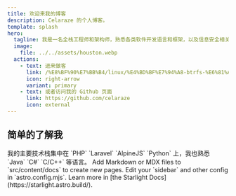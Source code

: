 ```yaml
---
title: 欢迎来我的博客
description: Celaraze 的个人博客。
template: splash
hero:
  tagline: 我是一名全栈工程师和架构师，熟悉各类软件开发语言和框架，以及信息安全相关技术栈，喜爱 CTF。
  image:
    file: ../../assets/houston.webp
  actions:
    - text: 进来做客
      link: /%E8%BF%90%E7%BB%B4/linux/%E4%BD%BF%E7%94%A8-btrfs-%E6%81%A2%E5%A4%8D%E5%BF%AB%E7%85%A7%E5%90%8E%E6%97%A0%E6%B3%95%E5%90%AF%E5%8A%A8/
      icon: right-arrow
      variant: primary
    - text: 或者访问我的 Github 页面
      link: https://github.com/celaraze
      icon: external
---
```



## 简单的了解我

<CardGrid stagger>
	<Card title="编程能力" icon="pencil">
		我的主要技术栈集中在 `PHP` `Laravel` `AlpineJS` `Python` 上，我也熟悉 `Java` `C#` `C/C++` 等语言。
	</Card>
	<Card title="从业范围" icon="add-document">
		Add Markdown or MDX files to `src/content/docs` to create new pages.
	</Card>
	<Card title="工作环境" icon="setting">
		Edit your `sidebar` and other config in `astro.config.mjs`.
	</Card>
	<Card title="开源项目" icon="open-book">
		Learn more in [the Starlight Docs](https://starlight.astro.build/).
	</Card>
</CardGrid>
